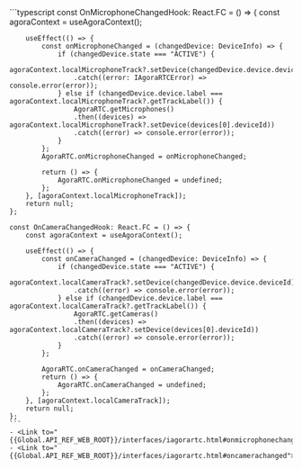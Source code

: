 <PlatformWrapper platform="react-js">
    ```typescript
    const OnMicrophoneChangedHook: React.FC = () => {
        const agoraContext = useAgoraContext();
        
        useEffect(() => {
            const onMicrophoneChanged = (changedDevice: DeviceInfo) => {
                if (changedDevice.state === "ACTIVE") {
                    agoraContext.localMicrophoneTrack?.setDevice(changedDevice.device.deviceId)
                    .catch((error: IAgoraRTCError) => console.error(error));
                } else if (changedDevice.device.label === agoraContext.localMicrophoneTrack?.getTrackLabel()) {
                    AgoraRTC.getMicrophones()
                    .then((devices) => agoraContext.localMicrophoneTrack?.setDevice(devices[0].deviceId))
                    .catch((error) => console.error(error));
                }
            };
            AgoraRTC.onMicrophoneChanged = onMicrophoneChanged;
            
            return () => {
                AgoraRTC.onMicrophoneChanged = undefined;
            };
        }, [agoraContext.localMicrophoneTrack]);
        return null;
    };
    
    const OnCameraChangedHook: React.FC = () => {
        const agoraContext = useAgoraContext();
        
        useEffect(() => {
            const onCameraChanged = (changedDevice: DeviceInfo) => {
                if (changedDevice.state === "ACTIVE") {
                    agoraContext.localCameraTrack?.setDevice(changedDevice.device.deviceId)
                    .catch((error) => console.error(error));
                } else if (changedDevice.device.label === agoraContext.localCameraTrack?.getTrackLabel()) {
                    AgoraRTC.getCameras()
                    .then((devices) => agoraContext.localCameraTrack?.setDevice(devices[0].deviceId))
                    .catch((error) => console.error(error));
                }
            };
            
            AgoraRTC.onCameraChanged = onCameraChanged;
            return () => {
                AgoraRTC.onCameraChanged = undefined;
            };
        }, [agoraContext.localCameraTrack]);
        return null;
    };
    ```
    - <Link to="{{Global.API_REF_WEB_ROOT}}/interfaces/iagorartc.html#onmicrophonechanged">onMicrophoneChanged</Link>
    - <Link to="{{Global.API_REF_WEB_ROOT}}/interfaces/iagorartc.html#oncamerachanged">onCameraChanged</Link>

</PlatformWrapper>